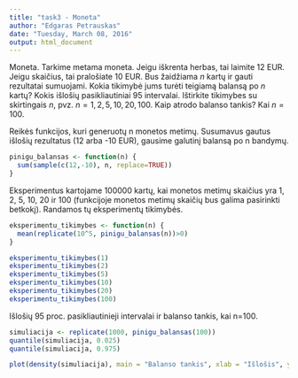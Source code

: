 ---
title: "task3 - Moneta"
author: "Edgaras Petrauskas"
date: "Tuesday, March 08, 2016"
output: html_document
---

Moneta. Tarkime metama moneta. Jeigu iškrenta herbas, tai laimite $12$ EUR. Jeigu skaičius, tai pralošiate $10$ EUR. Bus žaidžiama $n$ kartų ir gauti rezultatai sumuojami. Kokia tikimybė jums turėti teigiamą balansą po $n$ kartų? Kokis išlošių pasikliautiniai $95%$ intervalai. Ištirkite tikimybes su skirtingais $n$, pvz. $n={1,2,5,10,20,100}$. Kaip atrodo balanso tankis? Kai $n=100$.

Reikės funkcijos, kuri generuotų n monetos metimų. Susumavus gautus išlošių rezultatus (12 arba -10 EUR), gausime galutinį balansą po n bandymų. 

```{r}
pinigu_balansas <- function(n) {
  sum(sample(c(12,-10), n, replace=TRUE))
}
```

Eksperimentus kartojame 100000 kartų, kai monetos metimų skaičius yra 1, 2, 5, 10, 20 ir 100 (funkcijoje monetos metimų skaičių bus galima pasirinkti betkokį). Randamos tų eksperimentų tikimybės.

```{r}
eksperimentu_tikimybes <- function(n) {
  mean(replicate(10^5, pinigu_balansas(n))>0)
}

eksperimentu_tikimybes(1)
eksperimentu_tikimybes(2)
eksperimentu_tikimybes(5)
eksperimentu_tikimybes(10)
eksperimentu_tikimybes(20)
eksperimentu_tikimybes(100)
```

Išlošių 95 proc. pasikliautinieji intervalai ir balanso tankis, kai n=100.

```{r}
simuliacija <- replicate(1000, pinigu_balansas(100)) 
quantile(simuliacija, 0.025)
quantile(simuliacija, 0.975)

plot(density(simuliacija), main = "Balanso tankis", xlab = "Išlošis", ylab = "P")
```